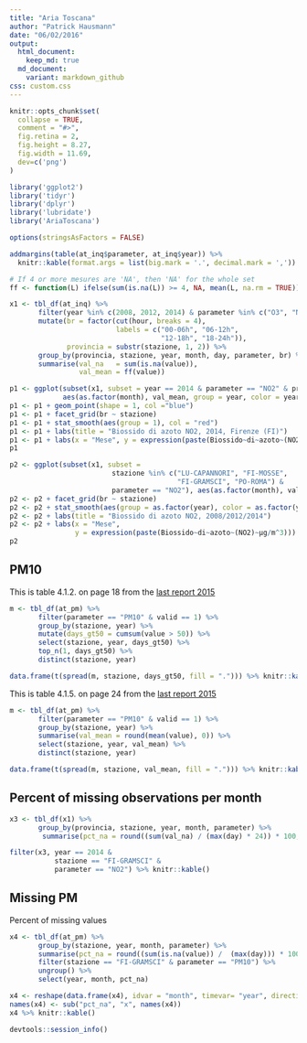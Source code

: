 ```yaml
---
title: "Aria Toscana"
author: "Patrick Hausmann"
date: "06/02/2016"
output:
  html_document:
    keep_md: true
  md_document:
    variant: markdown_github
css: custom.css
---
```


<!-- README.md is generated from README.Rmd. Please edit that file -->

```r
knitr::opts_chunk$set(
  collapse = TRUE,
  comment = "#>",
  fig.retina = 2,
  fig.height = 8.27, 
  fig.width = 11.69,
  dev=c('png')
)
```

```r

library('ggplot2')
library('tidyr')
library('dplyr')
library('lubridate')
library('AriaToscana')

options(stringsAsFactors = FALSE)

```

```r

addmargins(table(at_inq$parameter, at_inq$year)) %>% 
  knitr::kable(format.args = list(big.mark = '.', decimal.mark = ','))

```

```r

# If 4 or more mesures are 'NA', then 'NA' for the whole set
ff <- function(L) ifelse(sum(is.na(L)) >= 4, NA, mean(L, na.rm = TRUE))

x1 <- tbl_df(at_inq) %>%
       filter(year %in% c(2008, 2012, 2014) & parameter %in% c("O3", "NO2", "CO")) %>%
       mutate(br = factor(cut(hour, breaks = 4), 
                          labels = c("00-06h", "06-12h", 
                                     "12-18h", "18-24h")),
              provincia = substr(stazione, 1, 2)) %>%
       group_by(provincia, stazione, year, month, day, parameter, br) %>%
       summarise(val_na   = sum(is.na(value)),
                 val_mean = ff(value))
```

```r

p1 <- ggplot(subset(x1, subset = year == 2014 & parameter == "NO2" & provincia == "FI"), 
             aes(as.factor(month), val_mean, group = year, color = year))
p1 <- p1 + geom_point(shape = 1, col ="blue") 
p1 <- p1 + facet_grid(br ~ stazione) 
p1 <- p1 + stat_smooth(aes(group = 1), col = "red")
p1 <- p1 + labs(title = "Biossido di azoto NO2, 2014, Firenze (FI)")
p1 <- p1 + labs(x = "Mese", y = expression(paste(Biossido~di~azoto~(NO2)~µg/m^3)))
p1
```

```r

p2 <- ggplot(subset(x1, subset = 
                         stazione %in% c("LU-CAPANNORI", "FI-MOSSE", 
                                         "FI-GRAMSCI", "PO-ROMA") & 
                         parameter == "NO2"), aes(as.factor(month), val_mean))
p2 <- p2 + facet_grid(br ~ stazione)
p2 <- p2 + stat_smooth(aes(group = as.factor(year), color = as.factor(year)), se = FALSE)
p2 <- p2 + labs(title = "Biossido di azoto NO2, 2008/2012/2014")
p2 <- p2 + labs(x = "Mese", 
                y = expression(paste(Biossido~di~azoto~(NO2)~µg/m^3)))
p2
```

## PM10

This is table 4.1.2. on page 18 from the [last report 2015](http://www.arpat.toscana.it/documentazione/catalogo-pubblicazioni-arpat/relazione-annuale-sullo-stato-della-qualita-dellaria-nella-regione-toscana-anno-2014/attachment_download/pubblicazione)

```r

m <- tbl_df(at_pm) %>%
       filter(parameter == "PM10" & valid == 1) %>%
       group_by(stazione, year) %>%
       mutate(days_gt50 = cumsum(value > 50)) %>%
       select(stazione, year, days_gt50) %>%
       top_n(1, days_gt50) %>%
       distinct(stazione, year)

data.frame(t(spread(m, stazione, days_gt50, fill = "."))) %>% knitr::kable()
```

This is table 4.1.5. on page 24 from the [last report 2015](http://www.arpat.toscana.it/documentazione/catalogo-pubblicazioni-arpat/relazione-annuale-sullo-stato-della-qualita-dellaria-nella-regione-toscana-anno-2014/attachment_download/pubblicazione)

```r

m <- tbl_df(at_pm) %>%
       filter(parameter == "PM10" & valid == 1) %>%
       group_by(stazione, year) %>%
       summarise(val_mean = round(mean(value), 0)) %>%
       select(stazione, year, val_mean) %>%
       distinct(stazione, year)

data.frame(t(spread(m, stazione, val_mean, fill = "."))) %>% knitr::kable()
```

## Percent of missing observations per month

```r

x3 <- tbl_df(x1) %>%
       group_by(provincia, stazione, year, month, parameter) %>%
        summarise(pct_na = round((sum(val_na) / (max(day) * 24)) * 100, 1) )

filter(x3, year == 2014 & 
           stazione == "FI-GRAMSCI" & 
           parameter == "NO2") %>% knitr::kable()
```

## Missing PM

Percent of missing values 

```r

x4 <- tbl_df(at_pm) %>%
       group_by(stazione, year, month, parameter) %>%
       summarise(pct_na = round((sum(is.na(value)) /  (max(day))) * 100, 1) ) %>%
       filter(stazione == "FI-GRAMSCI" & parameter == "PM10") %>%
       ungroup() %>%
       select(year, month, pct_na)

x4 <- reshape(data.frame(x4), idvar = "month", timevar= "year", direction = "wide")
names(x4) <- sub("pct_na", "x", names(x4))
x4 %>% knitr::kable()
```

```r
devtools::session_info()
```

